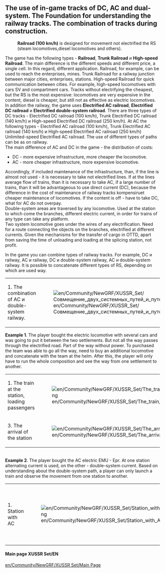 ==The use of in-game tracks of DC, AC and dual-system. The Foundation for understanding the railway tracks. The combination of tracks during construction.==
:'''Railroad (100 km/h)''' is designed for movement not electrified the RS (steam locomotives,diesel locomotives and others). 
The game has the following types - '''Railroad''', '''Trunk Railroad''' и '''High-speed Railroad'''. The main difference is the different speeds and different price, a single cell. In this regard, different application. Railroad, for example, can be used to reach the enterprises, mines. Trunk Railroad for a railway junction between major cities, enterprises, stations. High-speed Railroad for quick communication between cities. For example, high-speed locomotives with cars SV and compartment cars. Tracks without electrifying the cheapest, but the RS is the most expensive: locomotives are very expensive in the content, diesel is cheaper, but still not as effective as electric locomotives.
<br> In addition the railway, the game uses '''Electrified AC railroad''', '''Electrified DC railroad''' и '''Electrified double-system railroad '''. 
There are three types of DC tracks -  Electrified DC railroad (100 km/h), Trunk Electrified DC railroad (140 km/h) и High-speed Electrified DC railroad (250 km/h). At AC the following types - Electrified AC railroad (100 km/h), Trunk Electrified AC railroad (140 km/h) и High-speed Electrified AC railroad (250 km/h) Unlimited-speed Electrified AC railroad. The use of different types of paths can be as on railway.
<br>The main difference of AC and DC in the game - the distribution of costs:
*DC - more expensive infrastructure, more cheaper the locomotive.
*AC - more cheaper  infrastructure, more expensive locomotive.
Accordingly, if included maintenance of the infrastructure, than, if the line is almost not used - it is necessary to take not electrified lines. If at the lines average flow of trains, than it is necessary to take AC, if a large number of trains, than it will be advantageous to use direct current (DC), because the difference in the cost of maintenance of railway tracks kompensiruet cheaper maintenance of locomotives.
If the content is off - have to take DC, what for AC do not overpay. <br>
Double-system areas are traversed by any locomotive. Used at the station to which come the branches, different electric current, in order for trains of any type can take any platform.
<br>Two system locomotive goes under the wires of any electrification. Need for a route connecting the objects on the branches, electrified at different currents. Given the mechanisms for the transfer of cargo in OTTD, apart from saving the time of unloading and loading at the splicing station, not profit.

In the game you can combine types of railway tracks. For example,  DC и railway, AC и railway, DC и double-system railway, AC и double-system railway. It is possible to concatenate different types of RS, depending on which are used way. 
{|class="wikitable"
|-
|1. The combination of AC и double-system railway.
|[[File:en/Community/NewGRF/XUSSR Set/Совмещение двух системных путей и путей переменного тока.png]]
|2. The combination of railway and AC railway.
|[[File:en/Community/NewGRF/XUSSR Set/Совмещение автономных путей и путей переменного тока.png]]
|}
'''Example 1'''. The player bought the electric locomotive with several cars and was going to put it between the two settlements. But not all the way passes through the electrified road. Part of the way without power. To purchased the team was able to go all the way, need to buy an additional locomotive and concatenate with the team at the helm. After this, the player will only have to run the whole composition and see the way from one settlement to another.
{|class="wikitable"
|-
|1. The train at the station, loading passengers
|[[File:en/Community/NewGRF/XUSSR Set/The train at the station, loading passengers.png]]
|2. The passage is not electrified piece.
|[[File:en/Community/NewGRF/XUSSR Set/The passage is not electrified piece.png]]
|-
|3. The arrival of the station
|[[File:en/Community/NewGRF/XUSSR Set/The arrival of the station.png]]
|}
<br> '''Example 2'''. The player bought the AC electric EMU - Epr. At one station alternating current is used, on the other - double-system current. Based on understanding about the double-system path, a player can only launch a train and observe the movement from one station to another.
{|class="wikitable"
|-
|1. Station with AC
|[[File:en/Community/NewGRF/XUSSR Set/Station with AC.png]]
|2. Station with dual-system paths, unloading the EMU AC
|[[File:en/Community/NewGRF/XUSSR Set/Station with dual-system paths, unloading the EMU AC.png]]
|}

====Main page XUSSR Set/EN====
[[en/Community/NewGRF/XUSSR Set/Main Page]]